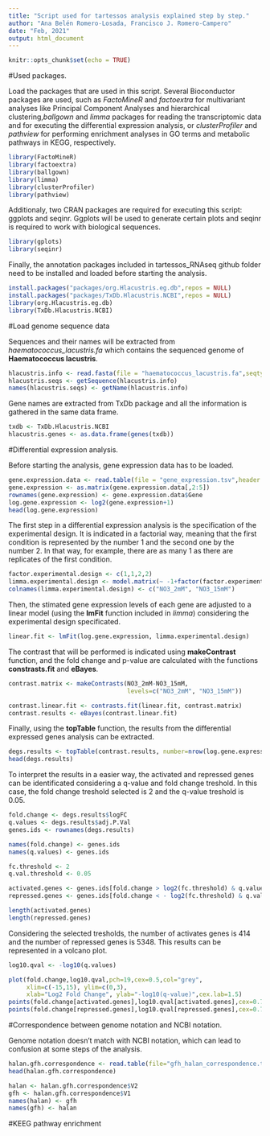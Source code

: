 ```yaml
---
title: "Script used for tartessos analysis explained step by step."
author: "Ana Belén Romero-Losada, Francisco J. Romero-Campero"
date: "Feb, 2021"
output: html_document
---
```


```r
knitr::opts_chunk$set(echo = TRUE)
```

#Used packages. 

Load the packages that are used in this script. Several Bioconductor packages are used, such as *FactoMineR* and *factoextra* for multivariant analyses like Principal Component Analyses and hierarchical clustering,*ballgown* and *limma* packages for reading the transcriptomic data and for executing the differential expression analysis, or *clusterProfiler* and *pathview* for performing enrichment analyses in GO terms and metabolic pathways in KEGG, respectively. 


```r

library(FactoMineR)
library(factoextra)
library(ballgown)
library(limma)
library(clusterProfiler)
library(pathview)

```

Additionaly, two CRAN packages are required for executing this script: ggplots and seqinr. Ggplots will be used to generate certain plots and seqinr is required to work with biological sequences. 

```r

library(gplots)
library(seqinr)

```

Finally, the annotation packages included in tartessos_RNAseq github folder need to be installed and loaded before starting the analysis. 

```r

install.packages("packages/org.Hlacustris.eg.db",repos = NULL)
install.packages("packages/TxDb.Hlacustris.NCBI",repos = NULL)
library(org.Hlacustris.eg.db)
library(TxDb.Hlacustris.NCBI)

```


#Load genome sequence data 

Sequences and their names will be extracted from *haematococcus_lacustris.fa* which contains the sequenced genome of **Haematococcus lacustris**.

```r

hlacustris.info <- read.fasta(file = "haematococcus_lacustris.fa",seqtype = "DNA")
hlacustris.seqs <- getSequence(hlacustris.info)
names(hlacustris.seqs) <- getName(hlacustris.info)


```

Gene names are extracted from TxDb package and all the information is gathered in the same data frame.

```r

txdb <- TxDb.Hlacustris.NCBI
hlacustris.genes <- as.data.frame(genes(txdb))

```


#Differential expression analysis.  

Before starting the analysis, gene expression data has to be loaded.

```r

gene.expression.data <- read.table(file = "gene_expression.tsv",header = T,sep = "\t")
gene.expression <- as.matrix(gene.expression.data[,2:5])
rownames(gene.expression) <- gene.expression.data$Gene
log.gene.expression <- log2(gene.expression+1)
head(log.gene.expression)

```

The first step in a differential expression analysis is the specification of the experimental design. It is indicated in a factorial way, meaning that the first condition is represented by the number 1 and the second one by the number 2. In that way, for example, there are as many 1 as there are replicates of the first condition.

```r

factor.experimental.design <- c(1,1,2,2)
limma.experimental.design <- model.matrix(~ -1+factor(factor.experimental.design))
colnames(limma.experimental.design) <- c("NO3_2mM", "NO3_15mM")

```

Then, the stimated gene expression levels of each gene are adjusted to a linear model (using the **lmFit** function included in *limma*) considering the experimental design specificated.

```r

linear.fit <- lmFit(log.gene.expression, limma.experimental.design)

```

The contrast that will be performed is indicated using **makeContrast** function, and the fold change and p-value are calculated with the functions **constrasts.fit** and **eBayes**. 

```r

contrast.matrix <- makeContrasts(NO3_2mM-NO3_15mM,
                                 levels=c("NO3_2mM", "NO3_15mM"))

contrast.linear.fit <- contrasts.fit(linear.fit, contrast.matrix)
contrast.results <- eBayes(contrast.linear.fit)

```

Finally, using the **topTable** function, the results from the differential expressed genes analysis can be extracted.

```r

degs.results <- topTable(contrast.results, number=nrow(log.gene.expression),coef=1,sort.by="logFC")
head(degs.results)

```

To interpret the results in a easier way, the activated and repressed genes can be identificated considering a q-value and fold change treshold. In this case, the fold change treshold selected is 2 and the q-value treshold is 0.05.

```r

fold.change <- degs.results$logFC
q.values <- degs.results$adj.P.Val
genes.ids <- rownames(degs.results)

names(fold.change) <- genes.ids
names(q.values) <- genes.ids

fc.threshold <- 2
q.val.threshold <- 0.05

activated.genes <- genes.ids[fold.change > log2(fc.threshold) & q.values < q.val.threshold]
repressed.genes <- genes.ids[fold.change < - log2(fc.threshold) & q.values < q.val.threshold]

length(activated.genes)
length(repressed.genes) 

```

Considering the selected tresholds, the number of activates genes is 414 and the number of repressed genes is 5348. This results can be represented in a volcano plot. 

```r

log10.qval <- -log10(q.values)

plot(fold.change,log10.qval,pch=19,cex=0.5,col="grey",
     xlim=c(-15,15), ylim=c(0,3),
     xlab="Log2 Fold Change", ylab="-log10(q-value)",cex.lab=1.5)
points(fold.change[activated.genes],log10.qval[activated.genes],cex=0.7,col="red",pch=19)
points(fold.change[repressed.genes],log10.qval[repressed.genes],cex=0.7,col="blue",pch=19)

```


#Correspondence between genome notation and NCBI notation.

Genome notation doesn't match with NCBI notation, which can lead to confusion at some steps of the analysis. 

```r

halan.gfh.correspondence <- read.table(file="gfh_halan_correspondence.tsv",sep="\t",as.is=T)
head(halan.gfh.correspondence)

halan <- halan.gfh.correspondence$V2
gfh <- halan.gfh.correspondence$V1
names(halan) <- gfh
names(gfh) <- halan

```

#KEEG pathway enrichment
